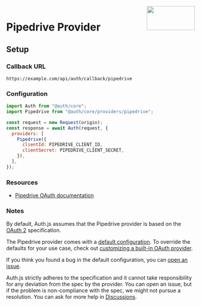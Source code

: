 
<img align="right" src="/img/providers/pipedrive.svg" height="64" width="128" />

# Pipedrive Provider

## Setup

### Callback URL

```
https://example.com/api/auth/callback/pipedrive
```

### Configuration

```js
import Auth from "@auth/core";
import Pipedrive from "@auth/core/providers/pipedrive";

const request = new Request(origin);
const response = await Auth(request, {
  providers: [
    Pipedrive({
      clientId: PIPEDRIVE_CLIENT_ID,
      clientSecret: PIPEDRIVE_CLIENT_SECRET,
    }),
  ],
});
```

### Resources

- [Pipedrive OAuth documentation](https://pipedrive.readme.io/docs/marketplace-oauth-authorization)

### Notes

By default, Auth.js assumes that the Pipedrive provider is
based on the [OAuth 2](https://www.rfc-editor.org/rfc/rfc6749.html) specification.

<Callout>

The Pipedrive provider comes with a [default configuration](https://github.com/nextauthjs/next-auth/blob/main/packages/core/src/providers/pipedrive.ts).
To override the defaults for your use case, check out [customizing a built-in OAuth provider](https://authjs.dev/guides/providers/custom-provider#override-default-options).

</Callout>

If you think you found a bug in the default configuration, you can [open an issue](https://authjs.dev/new/provider-issue).

Auth.js strictly adheres to the specification and it cannot take responsibility for any deviation from
the spec by the provider. You can open an issue, but if the problem is non-compliance with the spec,
we might not pursue a resolution. You can ask for more help in [Discussions](https://authjs.dev/new/github-discussions).
